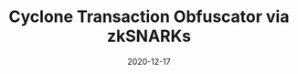 ---
title: Cyclone Transaction Obfuscator via zkSNARKs
tag: Tools
status: publish
date: 2020-12-17
slug: Cyclone is a privacy-focused protocol that obfuscates the history of IoTeX tokens/transactions using zero-knowledge proofs (zkSNARKs). 
logo: /img/Cyclone Transaction Obfuscator via zkSNARKs.png
featured_img: https://wp.gcap1.iotex.io/wp-content/uploads/2020/12/cyclone-header.png
website: https://cyclon.finance
twitter:
telegram:
---